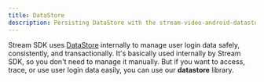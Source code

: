 ```yaml
---
title: DataStore
description: Persisting DataStore with the stream-video-android-datastore library.
---
```


Stream SDK uses [DataStore](https://developer.android.com/jetpack/androidx/releases/datastore) internally to manage user login data safely, consistently, and transactionally. It's basically used internally by Stream SDK, so you don't need to manage it manually. But if you want to access, trace, or use user login data easily, you can use our **datastore** library.



